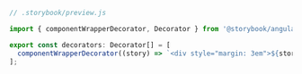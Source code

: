 ```ts
// .storybook/preview.js

import { componentWrapperDecorator, Decorator } from '@storybook/angular';

export const decorators: Decorator[] = [
  componentWrapperDecorator((story) => `<div style="margin: 3em">${story}</div>`),
];
```